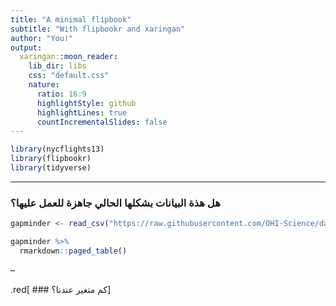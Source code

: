 ```yaml
---
title: "A minimal flipbook"
subtitle: "With flipbookr and xaringan"
author: "You!"
output:
  xaringan::moon_reader:
    lib_dir: libs
    css: "default.css"
    nature:
      ratio: 16:9
      highlightStyle: github
      highlightLines: true
      countIncrementalSlides: false
---
```



```r
library(nycflights13)
library(flipbookr)
library(tidyverse)
```

---



### هل هذة البيانات بشكلها الحالي جاهزة للعمل عليها؟


```r


gapminder <- read_csv("https://raw.githubusercontent.com/OHI-Science/data-science-training/master/data/gapminder_wide.csv") 

gapminder %>% 
  rmarkdown::paged_table()

```

--

.red[ ### كم متغير عندنا؟]


